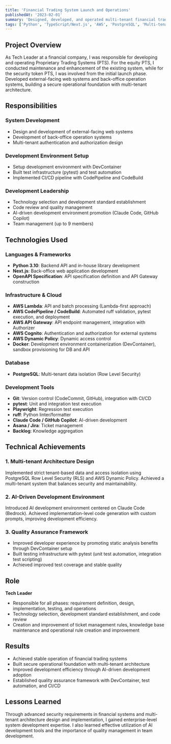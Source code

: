 ```yaml
---
title: 'Financial Trading System Launch and Operations'
publishedAt: '2023-02-01'
summary: 'Designed, developed, and operated multi-tenant financial trading systems for PTS market and security token market'
tags: ['Python', 'TypeScript/Next.js', 'AWS', 'PostgreSQL', 'Multi-tenant']
---
```


## Project Overview

As Tech Leader at a financial company, I was responsible for developing and operating Proprietary Trading Systems (PTS). For the equity PTS, I conducted maintenance and enhancement of the existing system, while for the security token PTS, I was involved from the initial launch phase. Developed external-facing web systems and back-office operation systems, building a secure operational foundation with multi-tenant architecture.

## Responsibilities

### System Development

- Design and development of external-facing web systems
- Development of back-office operation systems
- Multi-tenant authentication and authorization design

### Development Environment Setup

- Setup development environment with DevContainer
- Built test infrastructure (pytest) and test automation
- Implemented CI/CD pipeline with CodePipeline and CodeBuild

### Development Leadership

- Technology selection and development standard establishment
- Code review and quality management
- AI-driven development environment promotion (Claude Code, GitHub Copilot)
- Team management (up to 9 members)

## Technologies Used

### Languages & Frameworks

- **Python 3.10**: Backend API and in-house library development
- **Next.js**: Back-office web application development
- **OpenAPI Specification**: API specification definition and API Gateway construction

### Infrastructure & Cloud

- **AWS Lambda**: API and batch processing (Lambda-first approach)
- **AWS CodePipeline / CodeBuild**: Automated ruff validation, pytest execution, and deployment
- **AWS API Gateway**: API endpoint management, integration with Authorizer
- **AWS Cognito**: Authentication and authorization for external systems
- **AWS Dynamic Policy**: Dynamic access control
- **Docker**: Development environment containerization (DevContainer), sandbox provisioning for DB and API

### Database

- **PostgreSQL**: Multi-tenant data isolation (Row Level Security)

### Development Tools

- **Git**: Version control (CodeCommit, GitHub), integration with CI/CD
- **pytest**: Unit and integration test execution
- **Playwright**: Regression test execution
- **ruff**: Python linter/formatter
- **Claude Code / GitHub Copilot**: AI-driven development
- **Asana / Jira**: Ticket management
- **Backlog**: Knowledge aggregation

## Technical Achievements

### 1. Multi-tenant Architecture Design

Implemented strict tenant-based data and access isolation using PostgreSQL Row Level Security (RLS) and AWS Dynamic Policy. Achieved a multi-tenant system that balances security and maintainability.

### 2. AI-Driven Development Environment

Introduced AI development environment centered on Claude Code (Bedrock). Achieved implementation-level code generation with custom prompts, improving development efficiency.

### 3. Quality Assurance Framework

- Improved developer experience by promoting static analysis benefits through DevContainer setup
- Built testing infrastructure with pytest (unit test automation, integration test scripting)
- Achieved improved test coverage and stable quality

## Role

**Tech Leader**

- Responsible for all phases: requirement definition, design, implementation, testing, and operations
- Technology selection, development standard establishment, and code review
- Creation and improvement of ticket management rules, knowledge base maintenance and operational rule creation and improvement

## Results

- Achieved stable operation of financial trading systems
- Built secure operational foundation with multi-tenant architecture
- Improved development efficiency through AI-driven development adoption
- Established quality assurance framework with DevContainer, test automation, and CI/CD

## Lessons Learned

Through advanced security requirements in financial systems and multi-tenant architecture design and implementation, I gained enterprise-level system development expertise. I also learned effective utilization of AI development tools and the importance of quality management in team development.
